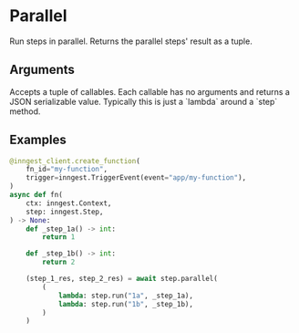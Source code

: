 
# Parallel <VersionBadge version="v0.3.0+" />

Run steps in parallel. Returns the parallel steps' result as a tuple.

## Arguments

<Properties>
  <Property name="callables" type="tuple[Callable[[], object], ...]" required>
    Accepts a tuple of callables. Each callable has no arguments and returns a JSON serializable value. Typically this is just a `lambda` around a `step` method.
  </Property>
</Properties>

## Examples

```py
@inngest_client.create_function(
    fn_id="my-function",
    trigger=inngest.TriggerEvent(event="app/my-function"),
)
async def fn(
    ctx: inngest.Context,
    step: inngest.Step,
) -> None:
    def _step_1a() -> int:
        return 1

    def _step_1b() -> int:
        return 2

    (step_1_res, step_2_res) = await step.parallel(
        (
            lambda: step.run("1a", _step_1a),
            lambda: step.run("1b", _step_1b),
        )
    )
```

